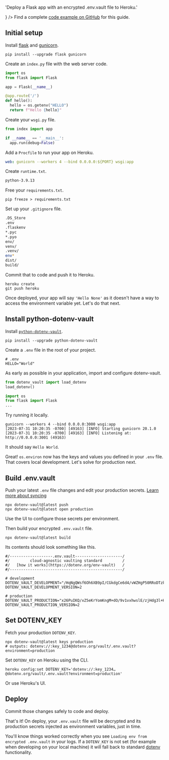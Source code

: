 

  'Deploy a Flask app with an encrypted .env.vault file to Heroku.'

<FrameworksBreadcrumb framework='Flask' url='/docs#frameworks' />
<GuideHeading
  h1={title}
  lead={description}
  icon={
    <>
      <FlaskIcon className="h-9 w-9 text-[#000000] dark:invert"/>
      <HerokuIcon className="h-9 w-9 text-[#430098]"/>
    </>
  } />

<Note>
  Find a complete <a href="https://github.com/dotenv-org/examples/tree/master/flask/heroku">code example on GitHub</a> for this guide.
</Note>

## Initial setup

Install [flask](https://github.com/pallets/flask) and [gunicorn](https://github.com/benoitc/gunicorn).

```
pip install --upgrade flask gunicorn
```

Create an `index.py` file with the web server code.

```python {{ title: 'index.py' }}
import os
from flask import Flask

app = Flask(__name__)

@app.route('/')
def hello():
  hello = os.getenv("HELLO")
  return f"Hello {hello}"
```

Create your `wsgi.py` file.

```python {{ title: 'wsgi.py' }}
from index import app

if __name__ == '__main__':
  app.run(debug=False)
```

Add a `Procfile` to run your app on Heroku.

```yaml {{ title: 'Procfile' }}
web: gunicorn --workers 4 --bind 0.0.0.0:${PORT} wsgi:app
```

Create `runtime.txt`.

```bash {{ title: 'runtime.txt' }}
python-3.9.13
```

Free your `requirements.txt`.

```
pip freeze > requirements.txt
```

Set up your `.gitignore` file.

```bash {{ title: '.gitignore' }}
.DS_Store
.env
.flaskenv
*.pyc
*.pyo
env/
venv/
.venv/
env*
dist/
build/
```

Commit that to code and push it to Heroku.

```shell
heroku create
git push heroku
```

<ScreenshotBrowser url="/assets/img/docs/hello-none.png" www="yourapp.herokuapp.com" />

Once deployed, your app will say `'Hello None'` as it doesn't have a way to access the environment variable yet. Let's do that next.

## Install python-dotenv-vault

Install [`python-dotenv-vault`](https://github.com/dotenv-org/python-dotenv-vault).

```shell
pip install --upgrade python-dotenv-vault
```

Create a `.env` file in the root of your project.

```shell {{ title: '.env' }}
# .env
HELLO="World"
```

As early as possible in your application, import and configure dotenv-vault.

```python {{ title: 'index.py' }}
from dotenv_vault import load_dotenv
load_dotenv()

import os
from flask import Flask
...
```

Try running it locally.

```shell
gunicorn --workers 4 --bind 0.0.0.0:3000 wsgi:app
[2023-07-31 10:20:35 -0700] [49163] [INFO] Starting gunicorn 20.1.0
[2023-07-31 10:20:35 -0700] [49163] [INFO] Listening at: http://0.0.0.0:3001 (49163)
```

It should say `Hello World`.

<ScreenshotBrowser url='/assets/img/docs/nextjs-hello-world.png' />


Great! `os.environ` now has the keys and values you defined in your `.env` file. That covers local development. Let's solve for production next.

## Build .env.vault

Push your latest `.env` file changes and edit your production secrets. [Learn more about syncing](/docs/tutorials/sync)

```shell
npx dotenv-vault@latest push
npx dotenv-vault@latest open production
```

Use the UI to configure those secrets per environment.

<ScreenshotBrowser url="/assets/img/docs/edit-production-value.gif" www="www.dotenv.org" />

Then build your encrypted `.env.vault` file.

```shell
npx dotenv-vault@latest build
```

Its contents should look something like this.

```shell {{ title: '.env.vault' }}
#/-------------------.env.vault---------------------/
#/         cloud-agnostic vaulting standard         /
#/   [how it works](https://dotenv.org/env-vault)   /
#/--------------------------------------------------/

# development
DOTENV_VAULT_DEVELOPMENT="/HqNgQWsf6Oh6XB9pI/CGkdgCe6d4/vWZHgP50RRoDTzkzPQk/xOaQs="
DOTENV_VAULT_DEVELOPMENT_VERSION=2

# production
DOTENV_VAULT_PRODUCTION="x26PuIKQ/xZ5eKrYomKngM+dO/9v1vxhwslE/zjHdg3l+H6q6PheB5GVDVIbZg=="
DOTENV_VAULT_PRODUCTION_VERSION=2
```

## Set DOTENV_KEY

Fetch your production `DOTENV_KEY`.

```shell
npx dotenv-vault@latest keys production
# outputs: dotenv://:key_1234@dotenv.org/vault/.env.vault?environment=production
```

Set `DOTENV_KEY` on Heroku using the CLI.

```shell
heroku config:set DOTENV_KEY='dotenv://:key_1234…@dotenv.org/vault/.env.vault?environment=production'
```

Or use Heroku's UI.

<ScreenshotBrowser url="/assets/img/docs/heroku-config-vars.png" www="www.heroku.com" />

## Deploy

Commit those changes safely to code and deploy.

That's it! On deploy, your `.env.vault` file will be decrypted and its production secrets injected as environment variables‚ just in time.

<ScreenshotBrowser url='/assets/img/docs/hello-production.png' www='yourapp.herokuapp.com' />

You'll know things worked correctly when you see `Loading env from encrypted .env.vault` in your logs. If a `DOTENV_KEY` is not set (for example when developing on your local machine) it will fall back to standard [dotenv](https://github.com/theskumar/python-dotenv) functionality.

<ScreenshotBrowser url="/assets/img/docs/heroku-logs-vault-python.png" www="heroku logs --tail" />

<WellDone/>
